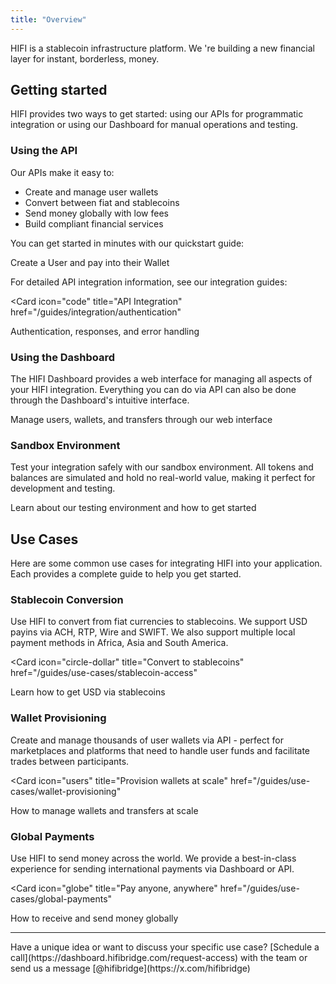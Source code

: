 ```yaml
---
title: "Overview"
---
```


HIFI is a stablecoin infrastructure platform. We 're building a new financial layer for instant, borderless, money.

## Getting started

HIFI provides two ways to get started: using our APIs for programmatic integration or using our Dashboard for manual operations and testing.

### Using the API

Our APIs make it easy to:

- Create and manage user wallets
- Convert between fiat and stablecoins
- Send money globally with low fees
- Build compliant financial services

You can get started in minutes with our quickstart guide:

<Card icon="book" title="Quickstart" href="/guides/quickstart">
  Create a User and pay into their Wallet
</Card>

For detailed API integration information, see our integration guides:

<Card
  icon="code"
  title="API Integration"
  href="/guides/integration/authentication"
>
  Authentication, responses, and error handling
</Card>

### Using the Dashboard

The HIFI Dashboard provides a web interface for managing all aspects of your HIFI integration. Everything you can do via API can also be done through the Dashboard's intuitive interface.

<Card icon="monitor" title="Dashboard" href="/docs/dashboard">
  Manage users, wallets, and transfers through our web interface
</Card>

### Sandbox Environment

Test your integration safely with our sandbox environment. All tokens and balances are simulated and hold no real-world value, making it perfect for development and testing.

<Card icon="test-tube" title="Sandbox" href="/docs/sandbox">
  Learn about our testing environment and how to get started
</Card>

## Use Cases

Here are some common use cases for integrating HIFI into your application. Each provides a complete guide to help you get started.

### Stablecoin Conversion

Use HIFI to convert from fiat currencies to stablecoins. We support USD payins via ACH, RTP, Wire and SWIFT. We also support multiple local payment methods in Africa, Asia and South America.

<Card
  icon="circle-dollar"
  title="Convert to stablecoins"
  href="/guides/use-cases/stablecoin-access"
>
  Learn how to get USD via stablecoins
</Card>

### Wallet Provisioning

Create and manage thousands of user wallets via API - perfect for marketplaces and platforms that need to handle user funds and facilitate trades between participants.

<Card
  icon="users"
  title="Provision wallets at scale"
  href="/guides/use-cases/wallet-provisioning"
>
  How to manage wallets and transfers at scale
</Card>

### Global Payments

Use HIFI to send money across the world. We provide a best-in-class experience for sending international payments via Dashboard or API.

<Card
  icon="globe"
  title="Pay anyone, anywhere"
  href="/guides/use-cases/global-payments"
>
  How to receive and send money globally
</Card>

---

<Info>
  Have a unique idea or want to discuss your specific use case? [Schedule a
  call](https://dashboard.hifibridge.com/request-access) with the team or send
  us a message [@hifibridge](https://x.com/hifibridge)
</Info>
